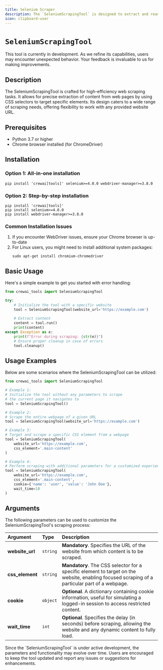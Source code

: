 ```yaml
---
title: Selenium Scraper
description: The `SeleniumScrapingTool` is designed to extract and read the content of a specified website using Selenium.
icon: clipboard-user
---
```


# `SeleniumScrapingTool`

<Note>
    This tool is currently in development. As we refine its capabilities, users may encounter unexpected behavior. 
    Your feedback is invaluable to us for making improvements.
</Note>

## Description

The SeleniumScrapingTool is crafted for high-efficiency web scraping tasks. 
It allows for precise extraction of content from web pages by using CSS selectors to target specific elements. 
Its design caters to a wide range of scraping needs, offering flexibility to work with any provided website URL.

## Prerequisites

- Python 3.7 or higher
- Chrome browser installed (for ChromeDriver)

## Installation

### Option 1: All-in-one installation
```shell
pip install 'crewai[tools]' selenium>=4.0.0 webdriver-manager>=3.8.0
```

### Option 2: Step-by-step installation
```shell
pip install 'crewai[tools]'
pip install selenium>=4.0.0
pip install webdriver-manager>=3.8.0
```

### Common Installation Issues

1. If you encounter WebDriver issues, ensure your Chrome browser is up-to-date
2. For Linux users, you might need to install additional system packages:
   ```shell
   sudo apt-get install chromium-chromedriver
   ```

## Basic Usage

Here's a simple example to get you started with error handling:

```python
from crewai_tools import SeleniumScrapingTool

try:
    # Initialize the tool with a specific website
    tool = SeleniumScrapingTool(website_url='https://example.com')
    
    # Extract content
    content = tool.run()
    print(content)
except Exception as e:
    print(f"Error during scraping: {str(e)}")
    # Ensure proper cleanup in case of errors
    tool.cleanup()
```

## Usage Examples

Below are some scenarios where the SeleniumScrapingTool can be utilized:

```python Code
from crewai_tools import SeleniumScrapingTool

# Example 1: 
# Initialize the tool without any parameters to scrape 
# the current page it navigates to
tool = SeleniumScrapingTool()

# Example 2: 
# Scrape the entire webpage of a given URL
tool = SeleniumScrapingTool(website_url='https://example.com')

# Example 3: 
# Target and scrape a specific CSS element from a webpage
tool = SeleniumScrapingTool(
    website_url='https://example.com',
    css_element='.main-content'
)

# Example 4: 
# Perform scraping with additional parameters for a customized experience
tool = SeleniumScrapingTool(
    website_url='https://example.com',
    css_element='.main-content',
    cookie={'name': 'user', 'value': 'John Doe'},
    wait_time=10
)
```

## Arguments

The following parameters can be used to customize the SeleniumScrapingTool's scraping process:

| Argument       | Type     | Description                                                                                                                         |
|:---------------|:---------|:-------------------------------------------------------------------------------------------------------------------------------------|
| **website_url**  | `string`   | **Mandatory**. Specifies the URL of the website from which content is to be scraped.                                                |
| **css_element**  | `string`   | **Mandatory**. The CSS selector for a specific element to target on the website, enabling focused scraping of a particular part of a webpage. |
| **cookie**       | `object`   | **Optional**. A dictionary containing cookie information, useful for simulating a logged-in session to access restricted content.    |
| **wait_time**    | `int`      | **Optional**. Specifies the delay (in seconds) before scraping, allowing the website and any dynamic content to fully load.          |


<Warning>
    Since the `SeleniumScrapingTool` is under active development, the parameters and functionality may evolve over time. 
    Users are encouraged to keep the tool updated and report any issues or suggestions for enhancements.
</Warning>
